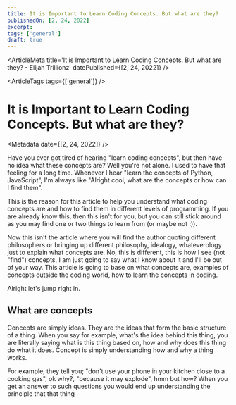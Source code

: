 ```yaml
---
title: It is Important to Learn Coding Concepts. But what are they?
publishedOn: [2, 24, 2022]
excerpt:
tags: ['general']
draft: true
---
```



<ArticleMeta
  title='It is Important to Learn Coding Concepts. But what are they? - Elijah Trillionz'
  datePublished={[2, 24, 2022]}
/>

<ArticleTags tags={['general']} />
# It is Important to Learn Coding Concepts. But what are they?
<Metadata date={[2, 24, 2022]} />

Have you ever got tired of hearing "learn coding concepts", but then have no idea what these concepts are? Well you're not alone. I used to have that feeling for a long time. Whenever I hear "learn the concepts of Python, JavaScript", I'm always like "Alright cool, what are the concepts or how can I find them".

This is the reason for this article to help you understand what coding concepts are and how to find them in different levels of programming. If you are already know this, then this isn't for you, but you can still stick around as you may find one or two things to learn from (or maybe not :)).

Now this isn't the article where you will find the author quoting different philosophers or bringing up different philosophy, idealogy, whateverology just to explain what concepts are. No, this is different, this is how I see (not "find") concepts, I am just going to say what I know about it and I'll be out of your way. This article is going to base on what concepts are, examples of concepts outside the coding world, how to learn the concepts in coding.

Alright let's jump right in.

## What are concepts

Concepts are simply ideas. They are the ideas that form the basic structure of a thing. When you say for example, what's the idea behind this thing, you are literally saying what is this thing based on, how and why does this thing do what it does. Concept is simply understanding how and why a thing works.

For example, they tell you; "don't use your phone in your kitchen close to a cooking gas", ok why?, "because it may explode", hmm but how? When you get an answer to such questions you would end up understanding the principle that that thing
